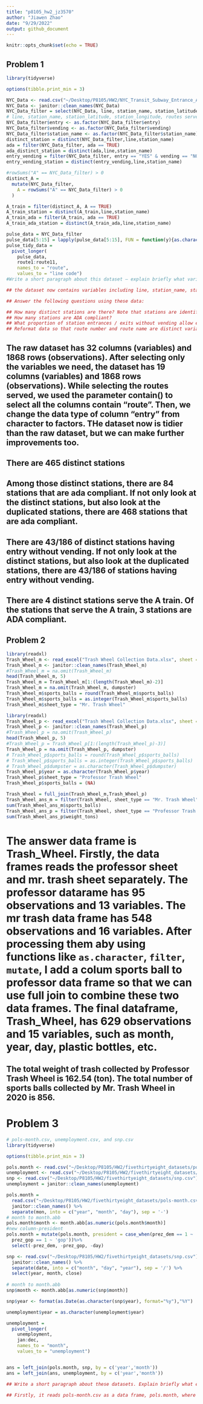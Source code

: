 ```yaml
---
title: "p8105_hw2_jz3570"
author: "Jiawen Zhao"
date: "9/29/2022"
output: github_document
---
```


```r
knitr::opts_chunk$set(echo = TRUE)
```

## Problem 1

```r
library(tidyverse)

options(tibble.print_min = 3)

NYC_Data <- read.csv("~/Desktop/P8105/HW2/NYC_Transit_Subway_Entrance_And_Exit_Data.csv")
NYC_Data <- janitor::clean_names(NYC_Data)
NYC_Data_filter = select(NYC_Data, line, station_name, station_latitude, station_longitude, contains('route'), entry, vending, entrance_type, ada)
# line, station_name, station_latitude, station_longitude, routes served, entry, vending, entrance_type, ada
NYC_Data_filter$entry <- as.factor(NYC_Data_filter$entry)
NYC_Data_filter$vending <- as.factor(NYC_Data_filter$vending)
NYC_Data_filter$station_name <- as.factor(NYC_Data_filter$station_name)
distinct_station = distinct(NYC_Data_filter,line,station_name)
ada = filter(NYC_Data_filter, ada == TRUE)
ada_distinct_station = distinct(ada,line,station_name)
entry_vending = filter(NYC_Data_filter, entry == "YES" & vending == "NO")
entry_vending_station = distinct(entry_vending,line,station_name)

#rowSums("A" == NYC_Data_filter) > 0 
distinct_A =
  mutate(NYC_Data_filter,
    A = rowSums("A" == NYC_Data_filter) > 0 
  )

A_train = filter(distinct_A, A == TRUE)
A_train_station = distinct(A_train,line,station_name)
A_train_ada = filter(A_train, ada == TRUE)
A_train_ada_station = distinct(A_train_ada,line,station_name)

pulse_data = NYC_Data_filter
pulse_data[5:15] = lapply(pulse_data[5:15], FUN = function(y){as.character(y)})
pulse_tidy_data = 
  pivot_longer(
    pulse_data, 
    route1:route11,
    names_to = "route", 
    values_to = "line code")
#Write a short paragraph about this dataset – explain briefly what variables the dataset contains, describe your data cleaning steps so far, and give the dimension (rows x columns) of the resulting dataset. Are these data tidy?

## the dataset now contains variables including line, station_name, station_latitude, station_longitude, routes served, entry, vending, entrance_type, ada.  

## Answer the following questions using these data:

## How many distinct stations are there? Note that stations are identified both by name and by line (e.g. 125th St 8th Avenue; 125st Broadway; 125st Lenox); the distinct function may be useful here.
## How many stations are ADA compliant?
## What proportion of station entrances / exits without vending allow entrance?
## Reformat data so that route number and route name are distinct variables. How many distinct stations serve the A train? Of the stations that serve the A train, how many are ADA compliant?


```

## The raw dataset has 32 columns (variables) and 1868 rows (observations). After selecting only the variables we need, the dataset has 19 columns (variables) and 1868 rows (observations). While selecting the routes served, we used the parameter contain() to select all the columns contain "route". Then, we change the data type of column "entry" from character to factors. THe dataset now is tidier than the raw dataset, but we can make further improvements too.

## There are 465 distinct stations
 
## Among those distinct stations, there are 84 stations that are ada compliant. If not only look at the distinct stations, but also look at the duplicated stations, there are 468 stations that are ada compliant.

## There are 43/186 of distinct stations having entry without vending. If not only look at the distinct stations, but also look at the duplicated stations, there are 43/186 of stations having entry without vending.

## There are 4 distinct stations serve the A train. Of the stations that serve the A train, 3 stations are ADA compliant.




## Problem 2


```r
library(readxl)
Trash_Wheel_m <- read_excel("Trash Wheel Collection Data.xlsx", sheet = "Mr. Trash Wheel")
Trash_Wheel_m <- janitor::clean_names(Trash_Wheel_m)
#Trash_Wheel_m = na.omit(Trash_Wheel_m)
head(Trash_Wheel_m, 5)
Trash_Wheel_m = Trash_Wheel_m[1:(length(Trash_Wheel_m)-2)]
Trash_Wheel_m = na.omit(Trash_Wheel_m, dumpster)
Trash_Wheel_m$sports_balls = round(Trash_Wheel_m$sports_balls)
Trash_Wheel_m$sports_balls = as.integer(Trash_Wheel_m$sports_balls)
Trash_Wheel_m$sheet_type = "Mr. Trash Wheel"
```


```r
library(readxl)
Trash_Wheel_p <- read_excel("Trash Wheel Collection Data.xlsx", sheet = "Professor Trash Wheel")
Trash_Wheel_p <- janitor::clean_names(Trash_Wheel_p)
#Trash_Wheel_p = na.omit(Trash_Wheel_p)
head(Trash_Wheel_p, 5)
#Trash_Wheel_p = Trash_Wheel_p[1:(length(Trash_Wheel_p)-3)]
Trash_Wheel_p = na.omit(Trash_Wheel_p, dumpster)
# Trash_Wheel_p$sports_balls = round(Trash_Wheel_p$sports_balls)
# Trash_Wheel_p$sports_balls = as.integer(Trash_Wheel_p$sports_balls)
# Trash_Wheel_p$dumpster = as.character(Trash_Wheel_p$dumpster)
Trash_Wheel_p$year = as.character(Trash_Wheel_p$year)
Trash_Wheel_p$sheet_type = "Professor Trash Wheel"
Trash_Wheel_p$sports_balls = (NA)
```


```r
Trash_Wheel = full_join(Trash_Wheel_m,Trash_Wheel_p)
Trash_Wheel_ans_m = filter(Trash_Wheel, sheet_type == "Mr. Trash Wheel" & year == 2020)
sum(Trash_Wheel_ans_m$sports_balls)
Trash_Wheel_ans_p = filter(Trash_Wheel, sheet_type == "Professor Trash Wheel")
sum(Trash_Wheel_ans_p$weight_tons)

```

# The answer data frame is Trash_Wheel. Firstly, the data frames reads the professor sheet and mr. trash sheet separately. The professor datarame has 95 observations and 13 variables. The mr trash data frame has 548 observations and 16 variables. After processing them aby using functions like `as.character`, `filter`, `mutate`, I add a colum sports ball to professor data frame so that we can use full join to combine these two data frames. The final dataframe, Trash_Wheel, has 629 observations and 15 variables, such as month, year, day, plastic bottles, etc.

## The total weight of trash collected by Professor Trash Wheel is 162.54 (ton). The total number of sports balls collected by Mr. Trash Wheel in 2020 is 856.

# Problem 3

```r
# pols-month.csv, unemployment.csv, and snp.csv
library(tidyverse)

options(tibble.print_min = 3)

pols.month <- read.csv("~/Desktop/P8105/HW2/fivethirtyeight_datasets/pols-month.csv")
unemployment <- read.csv("~/Desktop/P8105/HW2/fivethirtyeight_datasets/unemployment.csv")
snp <- read.csv("~/Desktop/P8105/HW2/fivethirtyeight_datasets/snp.csv")
unemployment = janitor::clean_names(unemployment)

```

```r
pols.month = 
  read.csv("~/Desktop/P8105/HW2/fivethirtyeight_datasets/pols-month.csv") %>%
  janitor::clean_names() %>%
  separate(mon, into = c("year", "month", "day"), sep = '-')
# month to month.abb
pols.month$month <- month.abb[as.numeric(pols.month$month)]
#new column-president
pols.month = mutate(pols.month, president = case_when(prez_dem == 1 ~ 'dem',
  prez_gop == 1 ~ 'gop'))%>%
  select(-prez_dem, -prez_gop, -day)


```

```r
snp <- read.csv("~/Desktop/P8105/HW2/fivethirtyeight_datasets/snp.csv") %>%
  janitor::clean_names() %>%
  separate(date, into = c("month", "day", "year"), sep = '/') %>% 
  select(year, month, close) 
  
# month to month.abb
snp$month <- month.abb[as.numeric(snp$month)]

snp$year <- format(as.Date(as.character(snp$year), format="%y"),"%Y")

```


```r
unemployment$year = as.character(unemployment$year)

unemployment = 
  pivot_longer(
    unemployment, 
    jan:dec,
    names_to = "month", 
    values_to = "unemployment")


ans = left_join(pols.month, snp, by = c('year','month'))
ans = left_join(ans, unemployment, by = c('year','month'))

## Write a short paragraph about these datasets. Explain briefly what each dataset contained, and describe the resulting dataset

## Firstly, it reads pols-month.csv as a data frame, pols.month, where it has 822 observations of 9 variables related to the number of national politicians who are democratic or republican for each day. I use `seperate` function to split the date into year, month, day. Then, combine the binary columns of rep/dem party into one column. Secondly, it reads snp data set as snp and it contains 787 observations of 2 variables related to Standard & Poor’s stock market index. Similarly, I use `seperate` function to split the date into year, month, day. Then, it reads unemployment.csv as unemployment data set. It contains 68 observations of 13 variables. Then, I use pivot_longer to combines month as a variable, instead of 12 variables. Finally, I conbines all three data frames by using left join based on the year and month. The final data frame ans has 822 observations and 11 variables, inclusing year, month, gov_gop, president, unemployment, etc. Year range from 1947 to 2015.
```


